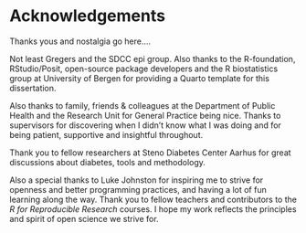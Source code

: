 # Acknowledgements {.unnumbered}

Thanks yous and nostalgia go here....

Not least Gregers and the SDCC epi group. Also thanks to the R-foundation, RStudio/Posit, open-source package developers and the R biostatistics group at University of Bergen for providing a Quarto template for this dissertation.

Also thanks to family, friends & colleagues at the Department of Public Health and the Research Unit for General Practice being nice. Thanks to supervisors for discovering when I didn't know what I was doing and for being patient, supportive and insightful throughout.

Thank you to fellow researchers at Steno Diabetes Center Aarhus for great discussions about diabetes, tools and methodology.

Also a special thanks to Luke Johnston for inspiring me to strive for openness and better programming practices, and having a lot of fun learning along the way. Thank you to fellow teachers and contributors to the *R for Reproducible Research* courses. I hope my work reflects the principles and spirit of open science we strive for.

